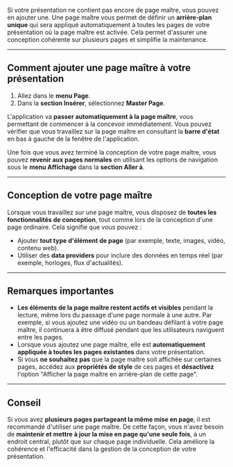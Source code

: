 Si votre présentation ne contient pas encore de page maître, vous pouvez en ajouter une. Une page maître vous permet de définir un **arrière-plan unique** qui sera appliqué automatiquement à toutes les pages de votre présentation où la page maître est activée. Cela permet d'assurer une conception cohérente sur plusieurs pages et simplifie la maintenance.

***

## Comment ajouter une page maître à votre présentation

1. Allez dans le **menu Page**.
2. Dans la **section Insérer**, sélectionnez **Master Page**.

L'application va **passer automatiquement à la page maître**, vous permettant de commencer à la concevoir immédiatement. Vous pouvez vérifier que vous travaillez sur la page maître en consultant la **barre d'état** en bas à gauche de la fenêtre de l'application.

Une fois que vous avez terminé la conception de votre page maître, vous pouvez **revenir aux pages normales** en utilisant les options de navigation sous le **menu Affichage** dans la **section Aller à**.

***

## Conception de votre page maître

Lorsque vous travaillez sur une page maître, vous disposez de **toutes les fonctionnalités de conception**, tout comme lors de la conception d'une page ordinaire. Cela signifie que vous pouvez :

* Ajouter **tout type d'élément de page** (par exemple, texte, images, vidéo, contenu web).
* Utiliser des **data providers** pour inclure des données en temps réel (par exemple, horloges, flux d'actualités).

***

## Remarques importantes

* **Les éléments de la page maître restent actifs et visibles** pendant la lecture, même lors du passage d'une page normale à une autre. Par exemple, si vous ajoutez une vidéo ou un bandeau défilant à votre page maître, il continuera à être diffusé pendant que les utilisateurs naviguent entre les pages.
* Lorsque vous ajoutez une page maître, elle est **automatiquement appliquée à toutes les pages existantes** dans votre présentation.
* Si vous **ne souhaitez pas** que la page maître soit affichée sur certaines pages, accédez aux **propriétés de style** de ces pages et **désactivez** l'option "Afficher la page maître en arrière-plan de cette page".

***

## Conseil

Si vous avez **plusieurs pages partageant la même mise en page**, il est recommandé d'utiliser une page maître. De cette façon, vous n'avez besoin de **maintenir et mettre à jour la mise en page qu'une seule fois**, à un endroit central, plutôt que sur chaque page individuelle. Cela améliore la cohérence et l'efficacité dans la gestion de la conception de votre présentation.
